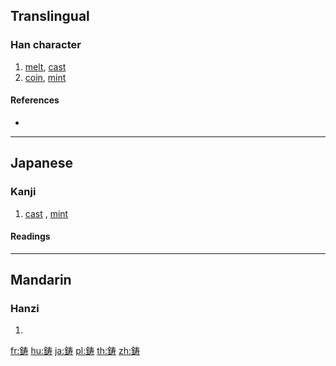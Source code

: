 {{character info/new}}
{{also|鑄}}
==Translingual==
{{Han simplified forms|鑄|鋳|铸}}
===Han character===
{{Han char|rn=167|rad=金|as=07|sn=15|four=85140|canj=CQKI|ids=⿰釒寿}}

# [[melt]], [[cast]]
# [[coin]], [[mint]]

====References====
* {{Han ref|kx=1308.261|dkj=40503|dj=1810.180|hdz=64203.071|uh=92F3|ud=37619}}

----

==Japanese==

===Kanji===
{{ja-kanji|grade=c|rs=金07|style=s|kyu=鑄}}

# [[cast]] {{gloss|metal in a mold}}, [[mint]] {{gloss|a coin}}

====Readings====
{{ja-readings
|goon=[[す]] (su) {{non-joyo-reading}}
|kanon=[[しゅ]] (shu) {{non-joyo-reading}}
|kanyoon=[[ちゅう]] (chū), {{qualifier|historical}} [[ちう]] (chiu)
|kun=[[いる|い.る]] ([[鋳る]], i.ru)
}}

----

==Mandarin==

===Hanzi===
{{cmn-hanzi|pin=[[zhù]] ([[zhu4]])|wg=chu<sup>4</sup>}}

# {{defn|lang=cmn|sort=金07}}

[[fr:鋳]]
[[hu:鋳]]
[[ja:鋳]]
[[pl:鋳]]
[[th:鋳]]
[[zh:鋳]]